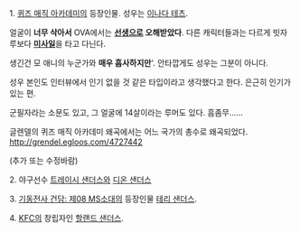 1. [[퀴즈 매직 아카데미]]의 등장인물. 성우는 [[이나다 테츠]].

얼굴이 '''너무 삭아서''' OVA에서는 '''[[선생]]으로 오해받았다'''. 다른 캐릭터들과는 다르게 빗자루보다 '''[[미사일]]'''을 타고 다닌다.

생긴건 모 애니의 누군가와 '''매우 흡사하지만''''. 안타깝게도 성우는 그분이 아니다.

성우 본인도 인터뷰에서 인기 없을 것 같은 타입이라고 생각했다고 한다. 은근히 인기가 있는 편.

군필자라는 소문도 있고, 그 얼굴에 14살이라는 루머도 있다. 흠좀무......

글렌델의 퀴즈 매직 아카데미 왜곡에서는 어느 국가의 총수로 왜곡되었다.
http://grendel.egloos.com/4727442

(추가 또는 수정바람)


2. 야구선수 [[트레이시 샌더스]]와 [[디온 샌더스]]


3. [[기동전사 건담: 제08 MS소대]]의 등장인물 [[테리 샌더스]]. 


4. [[KFC]]의 창립자인 [[할랜드 샌더스]].
